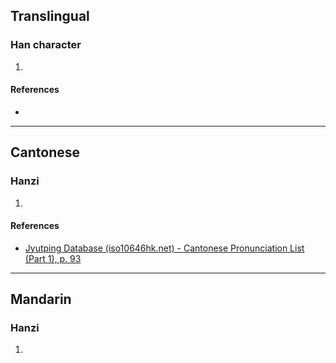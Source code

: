 {{character info/new}}
==Translingual==

===Han character===
{{Han char|rn=38|rad=女|as=07|sn=10|four=|canj=VFB|ids=⿰女肖}}

# {{defn|Han|sort=女07}}

====References====
* {{Han ref|kx=0261.380|dkj=06284|dj=0528.180|hdz=21051.020|uh=5A0B|ud=23051}}

----

==Cantonese==

===Hanzi===
{{yue-hanzi|jyut=[[saau3]]|y=saau3}}

# {{defn|lang=yue|sort=女07}}

====References====
* [http://www.iso10646hk.net/jp/document/download.jsp Jyutping Database (iso10646hk.net) - Cantonese Pronunciation List (Part 1), p. 93]

----

==Mandarin==

===Hanzi===
{{cmn-hanzi|pin=[[shào]] ([[shao4]])|wg=shao<sup>4</sup>}}

# {{defn|lang=cmn|sort=女07}}